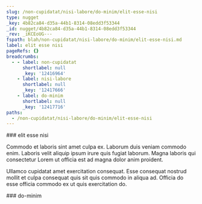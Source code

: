 ```yaml
---
slug: /non-cupidatat/nisi-labore/do-minim/elit-esse-nisi
type: nugget
_key: 4b82ca84-d35a-44b1-8314-08edd3f53344
_id: nugget/4b82ca84-d35a-44b1-8314-08edd3f53344
_rev: _iKCEoUG---
fspath: blah/non-cupidatat/nisi-labore/do-minim/elit-esse-nisi.md
label: elit esse nisi
pageRefs: {}
breadcrumbs:
  - - label: non-cupidatat
      shortlabel: null
      _key: '12416964'
    - label: nisi-labore
      shortlabel: null
      _key: '12417666'
    - label: do-minim
      shortlabel: null
      _key: '12417716'
paths:
  - /non-cupidatat/nisi-labore/do-minim/elit-esse-nisi
---
```


<NuggetArea>
<Nugget slug="/non-cupidatat/nisi-labore/do-minim/elit-esse-nisi" type="nugget" _key="4b82ca84-d35a-44b1-8314-08edd3f53344" _id="nugget/4b82ca84-d35a-44b1-8314-08edd3f53344" _rev="_iKCEoUG---" fspath="blah/non-cupidatat/nisi-labore/do-minim/elit-esse-nisi.md" label="elit esse nisi" paths="/non-cupidatat/nisi-labore/do-minim/elit-esse-nisi">
<NuggetBody>
### elit esse nisi

Commodo et laboris sint amet culpa ex. Laborum duis veniam commodo enim. Laboris velit aliquip ipsum irure quis fugiat laborum. Magna laboris qui consectetur Lorem ut officia est ad magna dolor anim proident.

Ullamco cupidatat amet exercitation consequat. Esse consequat nostrud mollit et culpa consequat quis sit quis commodo in aliqua ad. Officia do esse officia commodo ex ut quis exercitation do.

</NuggetBody>
<Breadcrumbs>
<Crumbs>
<Crumb _key="12416964" label="non-cupidatat" /><Crumb _key="12417666" label="nisi-labore" /><Crumb _key="12417716" label="do-minim" />
</Crumbs>
</Breadcrumbs>
</Nugget>

<NuggetsInbound>
</NuggetsInbound>
<NuggetsOutbound>
</NuggetsOutbound>
</NuggetArea>
<PassagesInbound>
<Passage direction="inbound" type="passage" _key="12417716" _id="passage/12417716" _rev="_iKCEoUC---" label="do-minim" passage="do-minim" fspath="blah/non-cupidatat/nisi-labore/do-minim" paths="/non-cupidatat/nisi-labore/do-minim" slug="/non-cupidatat/nisi-labore/do-minim">
<NuggetBody>
### do-minim

</NuggetBody>
<Breadcrumbs>
<Crumbs>
<Crumb _key="12416964" label="non-cupidatat" /><Crumb _key="12417666" label="nisi-labore" />
</Crumbs>
</Breadcrumbs>
</Passage>

</PassagesInbound>
<PassagesOutbound>
</PassagesOutbound>